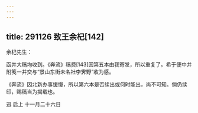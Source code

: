 ```yaml
---
---
---
```

title: 291126 致王余杞[142]
---




余杞先生：

函并大稿均收到。《奔流》稿费[143]因第五本由我寄发，所以重复了。希于便中并附笺一并交与“景山东街未名社李霁野”收为感。

《奔流》因北新办事缓慢，所以第六本是否续出或何时能出，尚不可知。倘仍续印，赐稿当为揭载也。

迅 启上 十一月二十六日